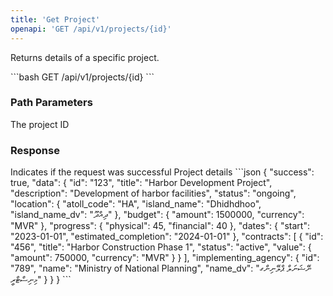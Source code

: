 ```yaml
---
title: 'Get Project'
openapi: 'GET /api/v1/projects/{id}'
---
```


Returns details of a specific project.

<Card title="GET Project" icon="database">
  ```bash
  GET /api/v1/projects/{id}
  ```
</Card>

### Path Parameters

<ParamField path="id" type="string" required>
  The project ID
</ParamField>

### Response

<ResponseField name="success" type="boolean" required>
  Indicates if the request was successful
</ResponseField>

<ResponseField name="data" type="object" required>
  Project details
</ResponseField>

<ResponseExample>
```json
{
  "success": true,
  "data": {
    "id": "123",
    "title": "Harbor Development Project",
    "description": "Development of harbor facilities",
    "status": "ongoing",
    "location": {
      "atoll_code": "HA",
      "island_name": "Dhidhdhoo",
      "island_name_dv": "ދިއްދޫ"
    },
    "budget": {
      "amount": 1500000,
      "currency": "MVR"
    },
    "progress": {
      "physical": 45,
      "financial": 40
    },
    "dates": {
      "start": "2023-01-01",
      "estimated_completion": "2024-01-01"
    },
    "contracts": [
      {
        "id": "456",
        "title": "Harbor Construction Phase 1",
        "status": "active",
        "value": {
          "amount": 750000,
          "currency": "MVR"
        }
      }
    ],
    "implementing_agency": {
      "id": "789",
      "name": "Ministry of National Planning",
      "name_dv": "ނޭޝަނަލް ޕްލޭނިންގ މިނިސްޓްރީ"
    }
  }
}
```
</ResponseExample> 